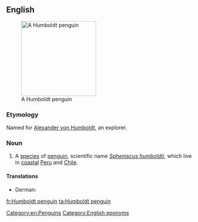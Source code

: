==English==
{{wikipedia}}
[[Image:Humboldt Penguin.jpg|200px|thumb|right|A Humboldt penguin]]

===Etymology===
Named for [[w:Alexander von Humboldt|Alexander von Humboldt]], an explorer.

===Noun===
{{en-noun|sg=[[Humboldt]] [[penguin]]}}

# A [[species]] of [[penguin]], scientific name ''[[Spheniscus humboldti]]'', which live in [[coastal]] [[Peru]] and [[Chile]].
====Translations====
* German: {{t-|de|Humboldt-Pinguin|m}}
[[Category:en:Penguins]]
[[Category:English eponyms]]

[[fr:Humboldt penguin]]
[[ta:Humboldt penguin]]